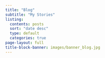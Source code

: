 ```yaml
---
title: "Blog"
subtitle: "My Stories"
listing:
  contents: posts
  sort: "date desc"
  type: default
  categories: true
page-layout: full
title-block-banner: images/banner_blog.jpg
---
```

